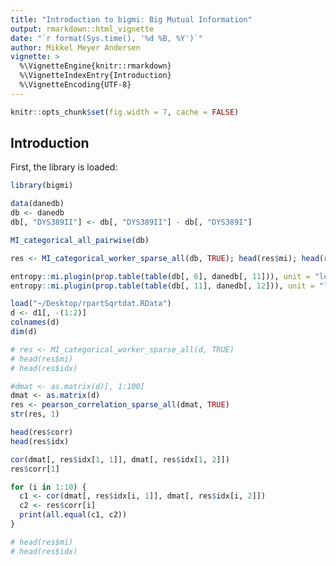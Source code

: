 ```yaml
---
title: "Introduction to bigmi: Big Mutual Information"
output: rmarkdown::html_vignette
date: "`r format(Sys.time(), '%d %B, %Y')`"
author: Mikkel Meyer Andersen
vignette: >
  %\VignetteEngine{knitr::rmarkdown}
  %\VignetteIndexEntry{Introduction}
  %\VignetteEncoding{UTF-8}
---
```


```r
knitr::opts_chunk$set(fig.width = 7, cache = FALSE)
```

## Introduction

First, the library is loaded:
```r
library(bigmi)
```


```r
data(danedb)
db <- danedb
db[, "DYS389II"] <- db[, "DYS389II"] - db[, "DYS389I"]
```


```r
MI_categorical_all_pairwise(db)
```

```r
res <- MI_categorical_worker_sparse_all(db, TRUE); head(res$mi); head(res$idx)

entropy::mi.plugin(prop.table(table(db[, 6], danedb[, 11])), unit = "log")
entropy::mi.plugin(prop.table(table(db[, 11], danedb[, 12])), unit = "log")
```


```r
load("~/Desktop/rpartSqrtdat.RData")
d <- d1[, -(1:2)]
colnames(d)
dim(d)

# res <- MI_categorical_worker_sparse_all(d, TRUE)
# head(res$mi)
# head(res$idx)

#dmat <- as.matrix(d)[, 1:100]
dmat <- as.matrix(d)
res <- pearson_correlation_sparse_all(dmat, TRUE)
str(res, 1)

head(res$corr)
head(res$idx)

cor(dmat[, res$idx[1, 1]], dmat[, res$idx[1, 2]])
res$corr[1]

for (i in 1:10) {
  c1 <- cor(dmat[, res$idx[i, 1]], dmat[, res$idx[i, 2]])
  c2 <- res$corr[i]
  print(all.equal(c1, c2))
}

# head(res$mi)
# head(res$idx)
```


